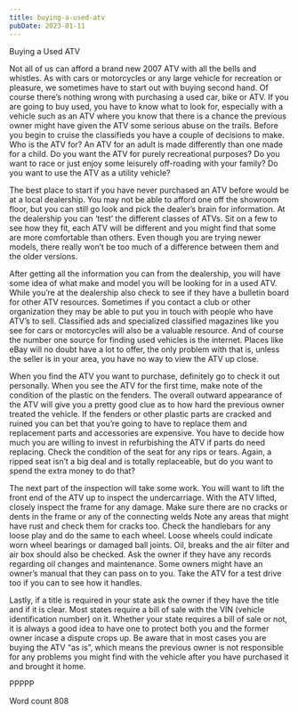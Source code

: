 ```yaml
---
title: buying-a-used-atv
pubDate: 2023-01-11
---
```


Buying a Used ATV

Not all of us can afford a brand new 2007 ATV with all the bells and whistles. As with cars or motorcycles or any large vehicle for recreation or pleasure, we sometimes have to start out with buying second hand. Of course there’s nothing wrong with purchasing a used car, bike or ATV. If you are going to buy used, you have to know what to look for, especially with a vehicle such as an ATV where you know that there is a chance the previous owner might have given the ATV some serious abuse on the trails. Before you begin to cruise the classifieds you have a couple of decisions to make. Who is the ATV for? An ATV for an adult is made differently than one made for a child. Do you want the ATV for purely recreational purposes? Do you want to race or just enjoy some leisurely off-roading with your family? Do you want to use the ATV as a utility vehicle?

The best place to start if you have never purchased an ATV before would be at a local dealership. You may not be able to afford one off the showroom floor, but you can still go look and pick the dealer’s brain for information. At the dealership you can ‘test’ the different classes of ATVs. Sit on a few to see how they fit, each ATV will be different and you might find that some are more comfortable than others. Even though you are trying newer models, there really won’t be too much of a difference between them and the older versions. 

After getting all the information you can from the dealership, you will have some idea of what make and model you will be looking for in a used ATV. While you’re at the dealership also check to see if they have a bulletin board for other ATV resources. Sometimes if you contact a club or other organization they may be able to put you in touch with people who have ATV’s to sell. Classified ads and specialized classified magazines like you see for cars or motorcycles will also be a valuable resource. And of course the number one source for finding used vehicles is the internet. Places like eBay will no doubt have a lot to offer, the only problem with that is, unless the seller is in your area, you have no way to view the ATV  up close.

When you find the ATV you want to purchase, definitely go to check it out personally. When you see the ATV for the first time, make note of the condition of the plastic on the fenders. The overall outward appearance of the ATV will give you a pretty good clue as to how hard the previous owner treated the vehicle. If the fenders or other plastic parts are cracked and ruined you can bet that you’re going to have to replace them and replacement parts and accessories are expensive. You have to decide how much you are willing to invest in refurbishing the ATV if parts do need replacing. Check the condition of the seat for any rips or tears. Again, a ripped seat isn’t a big deal and is totally replaceable, but do you want to spend the extra money to do that?

The next part of the inspection will take some work. You will want to lift the front end of the ATV up to inspect the undercarriage. With the ATV lifted, closely inspect the frame for any damage. Make sure there are no cracks or dents in the frame or any of the connecting welds Note any areas that might have rust and check them for cracks too. Check the handlebars for any loose play and do the same to each wheel. Loose wheels could indicate worn wheel bearings or damaged ball joints. Oil, breaks and the air filter and air box should also be checked. Ask the owner if they have any records regarding oil changes and maintenance. Some owners might have an owner’s manual that they can pass on to you. Take the ATV for a test drive too if you can to see how it handles.

Lastly, if a title is required in your state ask the owner if they have the title and if it is clear. Most states require a bill of sale with the VIN (vehicle identification number) on it. Whether your state requires a bill of sale or not, it is always a good idea to have one to protect both you and the former owner incase a dispute crops up. Be aware that in most cases you are buying the ATV “as is”, which means the previous owner is not responsible for any problems you might find with the vehicle after you have purchased it and brought it home. 

PPPPP

Word count 808